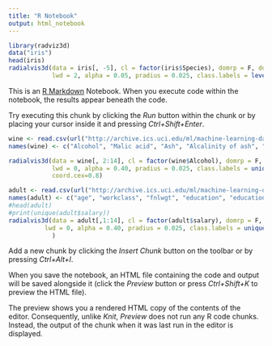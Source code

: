 ```yaml
---
title: "R Notebook"
output: html_notebook
---
```

```r
library(radviz3d)
data("iris")
head(iris)
radialvis3d(data = iris[, -5], cl = factor(iris$Species), domrp = F, doGtrans = F, 
            lwd = 2, alpha = 0.05, pradius = 0.025, class.labels = levels(iris$Species))

```

This is an [R Markdown](http://rmarkdown.rstudio.com) Notebook. When you execute code within the notebook, the results appear beneath the code. 

Try executing this chunk by clicking the *Run* button within the chunk or by placing your cursor inside it and pressing *Ctrl+Shift+Enter*. 

```r
wine <- read.csv(url("http://archive.ics.uci.edu/ml/machine-learning-databases/wine/wine.data"),  header = TRUE)
names(wine) <- c("Alcohol", "Malic acid", "Ash", "Alcalinity of ash", "Magnesium", "Total phenols", "Flavanoids", "Nonflavanoid phenols", "Proanthocyanins", "Color intensity", "Hue", "OD280/OD315 of diluted wines", "Proline", "Last")

radialvis3d(data = wine[, 2:14], cl = factor(wine$Alcohol), domrp = F, npc = 3,doGtrans = F, 
            lwd = 0, alpha = 0.40, pradius = 0.025, class.labels = unique(wine$Alcohol),
            coord.cex=0.8)
```


```r


adult <- read.csv(url("http://archive.ics.uci.edu/ml/machine-learning-databases/adult/adult.data"),  header = TRUE)
names(adult) <- c("age", "workclass", "fnlwgt", "education", "education-num", "marital-status", "occupation", "relationship", "race", "sex", "capital-gain", "capital-loss", "hours-per-week", "native-country","salary")
#head(adult)
#print(unique(adult$salary))
radialvis3d(data = adult[,1:14], cl = factor(adult$salary), domrp = F, doGtrans = F, 
          lwd = 0, alpha = 0.40, pradius = 0.025, class.labels = unique(adult$salary)
            )

```

Add a new chunk by clicking the *Insert Chunk* button on the toolbar or by pressing *Ctrl+Alt+I*.

When you save the notebook, an HTML file containing the code and output will be saved alongside it (click the *Preview* button or press *Ctrl+Shift+K* to preview the HTML file).

The preview shows you a rendered HTML copy of the contents of the editor. Consequently, unlike *Knit*, *Preview* does not run any R code chunks. Instead, the output of the chunk when it was last run in the editor is displayed.
